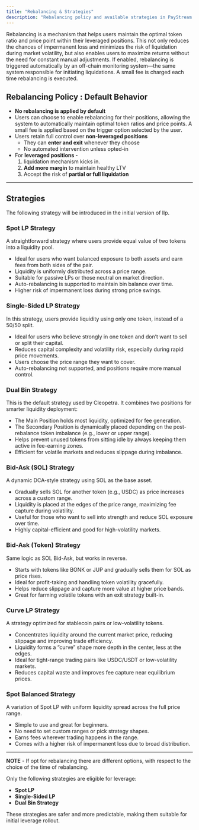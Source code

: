 ```yaml
---
title: "Rebalancing & Strategies"
description: "Rebalancing policy and available strategies in PayStream's LLP."
---
```


Rebalancing is a mechanism that helps users maintain the optimal token ratio and price point within their leveraged positions. This not only reduces the chances of impermanent loss and minimizes the risk of liquidation during market volatility, but also enables users to maximize returns without the need for constant manual adjustments. If enabled, rebalancing is triggered automatically by an off-chain monitoring system—the same system responsible for initiating liquidations. A small fee is charged each time rebalancing is executed.

## Rebalancing Policy :  Default Behavior

- **No rebalancing is applied by default**
- Users can choose to enable rebalancing for their positions, allowing the system to automatically maintain optimal token ratios and price points. A small fee is applied based on the trigger option selected by the user.
- Users retain full control over **non-leveraged positions**
    - They can **enter and exit** whenever they choose
    - No automated intervention unless opted-in
- For **leveraged positions -**
    1. liquidation mechanism kicks in. 
    2. **Add more margin** to maintain healthy LTV
    3. Accept the risk of **partial or full liquidation** 

---

## Strategies

The following strategy will be introduced in the initial version of llp.

### Spot LP Strategy
A straightforward strategy where users provide equal value of two tokens into a liquidity pool.

- Ideal for users who want balanced exposure to both assets and earn fees from both sides of the pair.
- Liquidity is uniformly distributed across a price range.
- Suitable for passive LPs or those neutral on market direction.
- Auto-rebalancing is supported to maintain bin balance over time.
- Higher risk of impermanent loss during strong price swings.

### Single-Sided LP Strategy
In this strategy, users provide liquidity using only one token, instead of a 50/50 split.

- Ideal for users who believe strongly in one token and don’t want to sell or split their capital.
- Reduces capital complexity and volatility risk, especially during rapid price movements.
- Users choose the price range they want to cover.
- Auto-rebalancing not supported, and positions require more manual control.

### Dual Bin Strategy
This is the default strategy used by Cleopetra. It combines two positions for smarter liquidity deployment:

- The Main Position holds most liquidity, optimized for fee generation.
- The Secondary Position is dynamically placed depending on the post-rebalance token imbalance (e.g., lower or upper range).
- Helps prevent unused tokens from sitting idle by always keeping them active in fee-earning zones.
- Efficient for volatile markets and reduces slippage during imbalance.

### Bid-Ask (SOL) Strategy
A dynamic DCA-style strategy using SOL as the base asset.

- Gradually sells SOL for another token (e.g., USDC) as price increases across a custom range.
- Liquidity is placed at the edges of the price range, maximizing fee capture during volatility.
- Useful for those who want to sell into strength and reduce SOL exposure over time.
- Highly capital-efficient and good for high-volatility markets.

### Bid-Ask (Token) Strategy
Same logic as SOL Bid-Ask, but works in reverse.

- Starts with tokens like BONK or JUP and gradually sells them for SOL as price rises.
- Ideal for profit-taking and handling token volatility gracefully.
- Helps reduce slippage and capture more value at higher price bands.
- Great for farming volatile tokens with an exit strategy built-in.

### Curve LP Strategy
A strategy optimized for stablecoin pairs or low-volatility tokens.

- Concentrates liquidity around the current market price, reducing slippage and improving trade efficiency.
- Liquidity forms a “curve” shape  more depth in the center, less at the edges.
- Ideal for tight-range trading pairs like USDC/USDT or low-volatility markets.
- Reduces capital waste and improves fee capture near equilibrium prices.

### Spot Balanced Strategy
A variation of Spot LP with uniform liquidity spread across the full price range.

- Simple to use and great for beginners.
- No need to set custom ranges or pick strategy shapes.
- Earns fees wherever trading happens in the range.
- Comes with a higher risk of impermanent loss due to broad distribution. 

---

**NOTE** - If opt for rebalancing there are different options, with respect to the choice of the time of rebalancing.

Only the following strategies are eligible for leverage:

- **Spot LP**
- **Single-Sided LP**
- **Dual Bin Strategy**

These strategies are safer and more predictable, making them suitable for initial leverage rollout.
